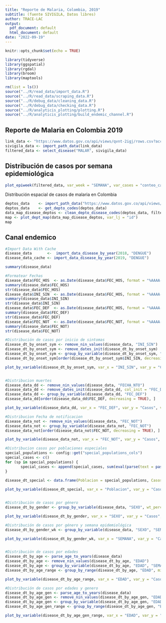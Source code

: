 ```yaml
---
title: "Reporte de Malaria, Colombia, 2019"
subtitle: (fuente SIVIGILA, Datos libres)
author: TRACE-LAC
output:
  pdf_document: default
  html_document: default
date: "2022-09-19"
---
```


```r
knitr::opts_chunk$set(echo = TRUE)

library(tidyverse)
library(ggspatial)
library(rgdal)
library(broom)
library(maptools)

rm(list = ls())
source("../R/read_data/import_data.R")
source("../R/read_data/scraping_data.R")
source("../R/debug_data/cleaning_data.R")
source("../R/debug_data/checking_data.R")
source("../R/analyticis_plotting/plotting.R")
source("../R/analyticis_plotting/build_endemic_channel.R")
```

## Reporte de Malaria en Colombia 2019

```r
link_data <- "https://www.datos.gov.co/api/views/qvnt-2igj/rows.csv?accessType=DOWNLOAD"
sivigila_data <- import_path_data(link_data)
filtered_data <- select_disease("MALAR", sivigila_data)

```

## Distribución de casos por semana epidemiológica


```r

plot_epiweek(filtered_data, var_week = "SEMANA", var_cases = "conteo_casos", year = 2019, type = "date", xlabel = "Fecha de semana epidemiológica")

```

Distribución espacial de casos de malaria en Colombia

```r
deptos_data    <- import_path_data("https://www.datos.gov.co/api/views/gdxc-w37w/rows.csv?accessType=DOWNLOAD")
deptos_data    <- get_depto_codes(deptos_data)
data_map_disease_deptos <- clean_depto_disease_codes(deptos_data, filtered_data)
map <- plot_dept_map(data_map_disease_deptos, var_lj = "id")
map

```
## Canal endemico

```r

#Import Data With Cache
disease_data       <-  import_data_disease_by_year(2018, "DENGUE")
disease_data_cache <- import_data_disease_by_year(2019, "DENGUE")

summary(disease_data)

#Formatear Fechas
disease_data$FEC_HOS  <- as.Date(disease_data$FEC_HOS, format = "%AAAA-%MM-%DD")
summary(disease_data$FEC_HOS)
str(disease_data$FEC_HOS)
disease_data$INI_SIN  <- as.Date(disease_data$FEC_HOS, format = "%AAAA-%MM-%DD")
summary(disease_data$INI_SIN)
str(disease_data$INI_SIN)
disease_data$FEC_DEF  <- as.Date(disease_data$FEC_HOS, format = "%AAAA-%MM-%DD")
summary(disease_data$FEC_DEF)
str(disease_data$FEC_DEF)
disease_data$FEC_NOT  <- as.Date(disease_data$FEC_NOT, format = "%AAAA-%MM-%DD")
summary(disease_data$FEC_NOT)
str(disease_data$FEC_NOT)

#Distribución de casos por inicio de sintomas
disease_dt_by_onset_sym <- remove_nin_values(disease_data, "INI_SIN")
disease_dt_by_onset_sym <- remove_dates_init(disease_dt_by_onset_sym)
disease_dt_by_onset_sym <- group_by_variable(disease_dt_by_onset_sym, "INI_SIN")
disease_dt_by_onset_sym[order(disease_dt_by_onset_sym$INI_SIN, decreasing = TRUE), ]

plot_by_variable(disease_dt_by_onset_sym, var_x = "INI_SIN", var_y = "Casos", var_fill = "INI_SIN", label_x = "Fecha de inicio de síntomas", label_y = "Casos", diagram_title = "Diagrama para la variable Fecha de inicio de síntomas", legend_pos = "right", text_sz = 4, show_val = FALSE)


#Distribucion muertes
disease_data_dd <- remove_nin_values(disease_data, "FECHA_NTO")
disease_data_dd <- remove_dates_init(disease_data_dd, col_init = "FEC_DEF", col_cmp = "FECHA_NTO")
disease_data_dd <- group_by_variable(disease_data_dd, "FEC_DEF")
disease_data_dd[order(disease_data_dd$FEC_DEF, decreasing = TRUE), ]

plot_by_variable(disease_data_dd, var_x = "FEC_DEF", var_y = "Casos", var_fill = "FEC_DEF", label_x = "Fecha de inicio de síntomas", label_y = "Casos", scale_name = "", diagram_title = "Diagrama de distribucion de muertes", legend_pos = "right", text_sz = 4)

#Distribucion Fecha de notificacion
disease_data_not <- remove_nin_values(disease_data, "FEC_NOT")
disease_data_not <- group_by_variable(disease_data_not, "FEC_NOT")
disease_data_not[order(disease_data_not$FEC_NOT, decreasing = TRUE), ]

plot_by_variable(disease_data_not, var_x = "FEC_NOT", var_y = "Casos", var_fill = "FEC_NOT", label_x = "Fecha de notificación", label_y = "Casos", diagram_title = "Diagrama de Fecha de notificación", legend_pos = "right", text_sz = 4, show_val = FALSE)

#Distribucion casos por poblaciones especiales
special_populations <- config::get("special_populations_cols")
special_cases <- c()
for (sp in special_populations) {
       special_cases <- append(special_cases, sum(eval(parse(text = paste0("disease_data$", sp)))  == 1))
}
  
disease_dt_special <- data.frame(Poblacion = special_populations, Casos = special_cases)

plot_by_variable(disease_dt_special, var_x = "Poblacion", var_y = "Casos", var_fill = "Poblacion", label_x = "Poblacion", label_y = "Casos", scale_name = "Poblacion", diagram_title = "Diagrama para las poblaciones especiales", legend_pos = "right", bar_wd = 0.5, text_sz = 3, show_val = TRUE)


#Distribución de casos por género
disease_dt_by_gender <- group_by_variable(disease_data, "SEXO", wt_percentage = TRUE)

plot_by_variable(disease_dt_by_gender, var_x = "SEXO", var_y = "Casos", var_fill = "SEXO", var_per = "Porcentaje", label_x = "Género", label_y = "Casos \n (Porcentajes)", scale_name = "Género", scale_labels = c("Femenino", "Masculino"), diagram_title = "Diagrama para la variable Sexo", legend_pos = "right", bar_wd = 0.6, text_sz = 4, show_val = TRUE)

#Distribución de casos por género y semana epidemiológica
disease_dt_by_gender_wk <- group_by_variable(disease_data, "SEXO", "SEMANA", TRUE)

plot_by_variable(disease_dt_by_gender_wk, var_x = "SEMANA", var_y = "Casos", var_fill = "SEXO", var_per = "Porcentaje", label_x = "Género", label_y = "Casos \n (Porcentajes)", scale_name = "Género", scale_labels = c("Femenino", "Masculino"), diagram_title = "Diagrama para la variable Sexo", legend_pos = "right", bar_wd = 1, text_sz = 0.5, show_val = FALSE)


#Distribución de casos por edades
disease_dt_by_age <- parse_age_to_years(disease_data)
disease_dt_by_age <- remove_nin_values(disease_dt_by_age, "EDAD")
disease_dt_by_age <- group_by_variable(disease_dt_by_age, "EDAD", "SEMANA", wt_percentage = TRUE)
disease_dt_by_age_range <- group_by_range(disease_dt_by_age, "EDAD", min_val = 0, max_val = max(disease_dt_by_age$EDAD), step = 10)

plot_by_variable(disease_dt_by_age_range, var_x = "EDAD", var_y = "Casos", var_fill = "EDAD",label_x = "Edad", label_y = "Casos", scale_name = "Edad", diagram_title = "Diagrama para la variable Edad", legend_pos = "right", bar_wd = 0.7, text_sz = 3)

#Distribución de casos por edades y genero
disease_dt_by_age_gen <- parse_age_to_years(disease_data)
disease_dt_by_age_gen <- remove_nin_values(disease_dt_by_age_gen, "EDAD")
disease_dt_by_age_gen <- group_by_variable(disease_dt_by_age_gen, "EDAD", "SEXO", wt_percentage = TRUE)
disease_dt_by_age_gen_range <- group_by_range(disease_dt_by_age_gen, "EDAD", "SEXO", min_val = 0, max_val = max(disease_dt_by_age_gen$EDAD), 10)

plot_by_variable(disease_dt_by_age_gen_range, var_x = "EDAD", var_y = "Casos", var_fill = "SEXO",label_x = "Edad", label_y = "Casos", scale_name = "Edad", diagram_title = "Diagrama para las variables Edad y Genero", legend_pos = "right", bar_wd = 0.7, text_sz = 3, show_val = FALSE)

```
  